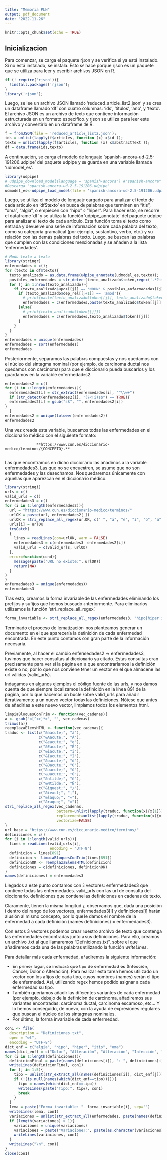 ---
title: "Memoria PLN"
output: pdf_document
date: "2022-11-26"
---

```{r setup, include=FALSE}
knitr::opts_chunk$set(echo = TRUE)
```

## Inicializacion

Para comenzar, se carga el paquete rjson y se verifica si ya está instalado. Si no está instalado, se instala. Esto se hace porque rjson es un paquete que se utiliza para leer y escribir archivos JSON en R. 

```{r instalar_rjson}
if (! require('rjson')){
  !install.packages('rjson');
}
library('rjson');
```

Luego, se lee un archivo JSON llamado 'reduced_article_list2.json' y se crea un dataframe llamado 'df' con cuatro columnas: 'ids', 'titulos', 'ano', y 'texto'. El archivo JSON es un archivo de texto que contiene información estructurada en un formato específico, y rjson se utiliza para leer este archivo y convertirlo en un dataframe de R.

```{r cargar_json}
f = fromJSON(file = 'reduced_article_list2.json');
ids = unlist(lapply(f$articles, function (x) x$id ));
texto = unlist(lapply(f$articles, function (x) x$abstractText ));
df = data.frame(ids,texto)
```

A continuación, se carga el modelo de lenguaje 'spanish-ancora-ud-2.5-191206.udpipe' del paquete udpipe y se guarda en una variable llamada 'udmodel_es'.

```{r, carga, warning=FALSE,message=FALSE}
library(udpipe)
# udpipe_download_model(language = "spanish-ancora") #"spanish-ancora" or "spanish-gsd"
#Descarga "spanish-ancora-ud-2.5-191206.udpipe"
udmodel_es<-udpipe_load_model(file = 'spanish-ancora-ud-2.5-191206.udpipe');
```

Luego, se utiliza el modelo de lenguaje cargado para analizar el texto de cada artículo en 'df$texto' en busca de palabras que terminen en "itis", "oma", "algia", o empiecen con "hipo" o "hiper". Para hacer esto, se recorre el dataframe 'df' y se utiliza la función 'udpipe_annotate' del paquete udpipe para analizar el texto de cada artículo. Esta función toma el texto como entrada y devuelve una serie de información sobre cada palabra del texto, como su categoría gramatical (por ejemplo, sustantivo, verbo, etc.) y su relación con las demás palabras del texto. Luego, se buscan las palabras que cumplen con las condiciones mencionadas y se añaden a la lista 'enfermedades'.

```{r txt, warning=FALSE,message=FALSE}
# Modo texto a texto
library(stringr)
enfermedades = c();
for (texto in df$texto){
  texto_analizado = as.data.frame(udpipe_annotate(udmodel_es,texto));
  posibles_enfermedades = str_detect(texto_analizado$token,regex('.*?itis$|.*?oma$|.*?algia$|^hipo.*|^hiper.*'))
  for (j in 1:nrow(texto_analizado)){
    if (texto_analizado$upos[[j]] == 'NOUN' & posibles_enfermedades[[j]]){
      if (texto_analizado$dep_rel[[j+1]] == 'amod'){
        # print(paste(texto_analizado$token[[j]], texto_analizado$token[[j+1]],sep = " "))
        enfermedades = c(enfermedades,paste(texto_analizado$token[[j]], texto_analizado$token[[j+1]],sep = " ") )
      }else{
        # print(texto_analizado$token[[j]])
        enfermedades = c(enfermedades,texto_analizado$token[[j]])
      }
    }
  }
}
enfermedades = unique(enfermedades)
enfermedades = sort(enfermedades)
enfermedades
```

Posteriormente, separamos las palabras compuestas y nos quedamos con el núcleo del sintagma nominal (por ejemplo, de carcinoma ductal nos quedamos con carcinoma) para que el diccionario pueda buscarlos y los guardamos en la variable enfermedades2.

```{r separar, warning=FALSE,message=FALSE}
enfermedades2 = c()
for (i in 1:length(enfermedades)){
  enfermedades2[i] = str_extract(enfermedades[i], "^\\w+")
  if (str_detect(enfermedades2[i], "(?<!i)s$") == TRUE){
  enfermedades2[i] = gsub("s$", "", enfermedades2[i])
}
  }
enfermedades2 = unique(tolower(enfermedades2))
enfermedades2
```

Una vez creada esta variable, buscamos todas las enfermedades en el diccionario médico con el siguiente formato:

                  **https://www.cun.es/diccionario-medico/terminos/{CONCEPTO}.**
                  
Las que encontramos en dicho diccionario las añadimos a la variable enfermedades3. Las que no se encuentren, se asume que no son enfermedades y las desechamos. Nos quedaremos únicamente con aquellas que aparezcan en el diccionario médico.

```{r buscador, warning=FALSE, message=FALSE}
library(stringi)
urls = c()
valid_urls = c()
enfermedades3 = c()
for (i in 1:length(enfermedades2)){
  url = "https://www.cun.es/diccionario-medico/terminos/"
  urlOK = paste(url, enfermedades2[i])
  urlOK = stri_replace_all_regex(urlOK, c(" ", "á", "é", "í", "ó", "ú"), c("", "a", "e", "i", "o", "u"), vectorize_all = FALSE)
  urls[i] = urlOK
  tryCatch(
  {
    lines = readLines(con=urlOK, warn = FALSE)
    enfermedades3 = c(enfermedades3, enfermedades2[i])
    valid_urls = c(valid_urls, urlOK)
  },
  error=function(cond){
    message(paste("URL no existe:", urlOK))
    return(NA)
  }
)
}
enfermedades3 = unique(enfermedades3)
enfermedades3
```

Tras esto, creamos la forma invariable de las enfermedades eliminando los prefijos y sufijos que hemos buscado anteriormente. Para eliminarlos utilizamos la función ‘stri_replace_all_regex’.

```{r lema}
forma_invariable <- stri_replace_all_regex(enfermedades3, "hipo|hiper|itis|algia|algia|oma","")
```

Terminado el proceso de lematización, nos planteamos generar un documento en el que aparecería la definición de cada enfermedad encontrada. En este punto contamos con gran parte de la información necesaria.

Previamente, al hacer el cambio enfermedades2 => enfermedades3, tuvimos que hacer consultas al diccionario ya citado. Estas consultas eran precisamente para ver si la página en la que encontraríamos la definición existe o no, por lo que nos conviene tener un vector en el que almacene las url válidas (valid_urls).

Indagamos en algunos ejemplos el código fuente de las urls, y nos damos cuenta de que siempre localizamos la definición en la línea 891 de la página, por lo que hacemos un bucle sobre valid_urls para añadir iterativamente a un nuevo vector todas las definiciones. Nótese que antes de añadirlas a este nuevo vector, limpiamos todos los elementos html.

```{r, warning=FALSE, message=FALSE}
limpiaBloquesConTrim <- function(vec_cadenas){
a <- gsub("<[^<>]*>", "", vec_cadenas)
trimws(a)}
reemplazaElemsHTML <- function(vec_cadenas){
traduc <- list(c("&aacute;", "á"),
               c("&Aacute;", "Á"),
               c("&eacute;", "e"),
               c("&Eacute;", "É"),
               c("&iacute;", "í"),
               c("&Iacute;", "Í"),
               c("&oacute;", "ó"),
               c("&Oacute;", "Ó"),
               c("&uacute;", "ú"),
               c("&Uacute;", "Ú"),
               c("&ntilde;", "ñ"),
               c("&Ntilde;", "Ñ"),
               c("&iquest;", "¿"),
               c("&iexcl;", "¡"),
               c("&laquo;", "«"),
               c("&raquo;", "»"))
stri_replace_all_regex(vec_cadenas,
                       pattern=unlist(lapply(traduc, function(x){x[1]})),
                       replacement=unlist(lapply(traduc, function(x){x[2]})),
                       vectorize=FALSE)
}
url_base = "https://www.cun.es/diccionario-medico/terminos/"
definiciones = c()
for (i in 1:length(valid_urls)){
  lines = readLines(valid_urls[i],
                    encoding = "UTF-8")
  definicion = lines[891]
  definicion <- limpiaBloquesConTrim(lines[891])
  definicionOK <- reemplazaElemsHTML(definicion)
  definiciones = c(definiciones, definicionOK)
}
names(definiciones) = enfermedades3
```

Llegados a este punto contamos con 3 vectores:
enfermedades3 que contiene todas las enfermedades.
valid_urls con las url de consulta del diccionario.
definiciones que contiene las definiciones en cadenas de texto.

Claramente, tienen la misma longitud y, observamos que, dada una posición i dentro del rango de los vectores, enfermedades3[i] y definiciones[i] harán alusión al mismo concepto, por lo que le damos el nombre de la enfermedad a cada definición (names(definiciones) = enfermedades3).

Con estos 3 vectores podemos crear nuestro archivo de texto que contenga las enfermedades encontradas junto a sus definiciones. Para ello, creamos un archivo .txt al que llamaremos “Definiciones.txt”, sobre el que añadiremos cada una de las palabras utilizando la función _writeLines_.

Para detallar más cada enfermedad, añadiremos la siguiente información:

  - En primer lugar, se indicará que tipo de enfermedad es (Infección, Cáncer, Dolor o Alteración). Para realizar esta tarea hemos utilizado un vector con los afijos de cada tipo, cuyos nombres (names) serán el tipo de enfermedad. Así, utilizando regex hemos podido asignar a cada enfermedad su tipo. 
  - También queríamos añadir las diferentes variantes de cada enfermedad (por ejemplo, debajo de la definición de carcinoma, añadiremos sus variantes encontradas: carcinoma ductal, carcinoma escamoso, etc… Y lo hemos conseguido, de nuevo, con la ayuda de expresiones regulares que buscan el núcleo de los sintagmas nominales.
  - Por último, la forma invariable de cada enfermedad.


```{r txt2}
con1 <- file(
  description = "Definiciones.txt",
  open = "wt",
  encoding = "UTF-8")
dict_enf = c("algia", "hipo", "hiper", "itis", "oma")
names(dict_enf) = c("Dolor", "Alteración", "Alteración", "Infección", "Cáncer")
for (i in 1:length(definiciones)){
  definicionFinal = paste(names(definiciones[i]), ": ", definiciones[i], sep="")
  writeLines(definicionFinal, con1)
  for (j in 1:5){
    tipo = unlist(str_extract_all(names(definiciones[i]), dict_enf[j]))
    if (!(is.null(names(which(dict_enf==tipo))))){
      tipo = names(which(dict_enf==tipo))
      writeLines(paste("Tipo:", tipo), con1)
      break
    }
  }
  lema = paste("Forma invariable: ", forma_invariable[i], sep="")
  writeLines(lema, con1)
  variaciones = unlist(str_extract_all(enfermedades, paste(names(definiciones[i]), ".*")))
  if (length(variaciones) > 1){
    variaciones = unique(variaciones)
    variaciones = paste("Variaciones:", paste(as.character(variaciones), collapse = ", "))
    writeLines(variaciones, con1)
  }
  writeLines("\n", con1)
}
close(con1)
```
